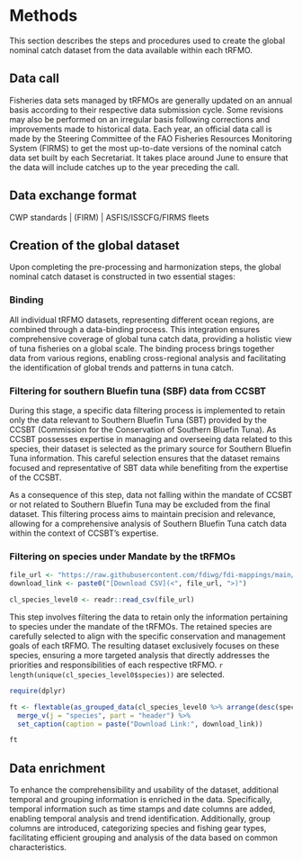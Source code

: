 # Methods

<!-- _The Methods should include detailed text describing any steps or procedures used in producing the data, including full descriptions of the experimental design, data acquisition and any computational processing. See [the detailed section in our submission guidelines](https://www.nature.com/sdata/publish/submission-guidelines#sec-5) for advice on writing a transparent and reproducible methods section. Related methods should be grouped under corresponding subheadings where possible, and methods should be described in enough detail to allow other researchers to interpret and repeat, if required, the full study. Specific data outputs should be explicitly referenced via data citation (see Data Records and Citing Data, below). -->
<!-- Authors should cite previous descriptions of the methods under use, but ideally the method descriptions should be complete enough for others to understand and reproduce the methods and processing steps without referring to associated publications. There is no limit to the length of the Methods section._ -->

This section describes the steps and procedures used to create the global nominal catch dataset from the data available within each tRFMO.

## Data call

Fisheries data sets managed by tRFMOs are generally updated on an annual basis according to their respective data submission cycle. Some revisions may also be performed on an irregular basis following corrections and improvements made to historical data. Each year, an official data call is made by the Steering Committee of the FAO Fisheries Resources Monitoring System (FIRMS) to get the most up-to-date versions of the nominal catch data set built by each Secretariat. It takes place around June to ensure that the data will include catches up to the year preceding the call.

<!-- In addition, each dataset can be periodically updated from the official websites of the tRFMOs. -->
<!-- Six datasets and five mapping datasets are used to create the final nominal catch dataset. -->

## Data exchange format

CWP standards |  (FIRM) | ASFIS/ISSCFG/FIRMS fleets

<!-- ## Data pre-processing -->

<!-- Before combining the datasets, a pre-processing step is applied to three out of the five datasets to restructure their shape. This restructuring ensures uniformity in the format of the data, facilitating the subsequent integration process. Additionally, to ensure consistency and comparability across datasets, a harmonization process is performed to standardize the code lists. The harmonized datasets allow for seamless data integration and accurate analysis across different tRFMOs. -->

<!-- Below is a table listing the links to the datasets provided by each tRFMO: -->

<!-- ```{r, warning = FALSE, message = FALSE} -->
<!-- datasets_links_processing <- read_delim(here("inputs/Workflow/datasets_links_processing.csv"),  -->
<!--     delim = ";", escape_double = FALSE, col_types = cols(`Dataset;RFMO;Link to downolad;Pre-processing function;Comments` = col_character()), trim_ws = TRUE) -->
<!-- ``` -->

<!-- ```{r tab.cap = "Datasets and pre-processing functions used in the creation of the final dataset"} -->
<!-- qflextable(datasets_links_processing) -->
<!-- ``` -->

## Creation of the global dataset

Upon completing the pre-processing and harmonization steps, the global nominal catch dataset is constructed in two essential stages:

### Binding

All individual tRFMO datasets, representing different ocean regions, are combined through a data-binding process. This integration ensures comprehensive coverage of global tuna catch data, providing a holistic view of tuna fisheries on a global scale. The binding process brings together data from various regions, enabling cross-regional analysis and facilitating the identification of global trends and patterns in tuna catch.

### Filtering for southern Bluefin tuna (SBF) data from CCSBT

During this stage, a specific data filtering process is implemented to retain only the data relevant to Southern Bluefin Tuna (SBT) provided by the CCSBT (Commission for the Conservation of Southern Bluefin Tuna). As CCSBT possesses expertise in managing and overseeing data related to this species, their dataset is selected as the primary source for Southern Bluefin Tuna information. This careful selection ensures that the dataset remains focused and representative of SBT data while benefiting from the expertise of the CCSBT.

As a consequence of this step, data not falling within the mandate of CCSBT or not related to Southern Bluefin Tuna may be excluded from the final dataset. This filtering process aims to maintain precision and relevance, allowing for a comprehensive analysis of Southern Bluefin Tuna catch data within the context of CCSBT's expertise.

### Filtering on species under Mandate by the tRFMOs

```r
file_url <- "https://raw.githubusercontent.com/fdiwg/fdi-mappings/main/cross-term/codelist_mapping_source_authority_species.csv"
download_link <- paste0("[Download CSV](<", file_url, ">)")

cl_species_level0 <- readr::read_csv(file_url)
```

This step involves filtering the data to retain only the information pertaining to species under the mandate of the tRFMOs. The retained species are carefully selected to align with the specific conservation and management goals of each tRFMO. The resulting dataset exclusively focuses on these species, ensuring a more targeted analysis that directly addresses the priorities and responsibilities of each respective tRFMO. `r length(unique(cl_species_level0$species))` are selected. 

```r
require(dplyr)

ft <- flextable(as_grouped_data(cl_species_level0 %>% arrange(desc(species)) %>% dplyr::select(species, source_authority), groups = "species")) %>% 
  merge_v(j = "species", part = "header") %>%
  set_caption(caption = paste("Download Link:", download_link))

ft
```

## Data enrichment

To enhance the comprehensibility and usability of the dataset, additional temporal and grouping information is enriched in the data. Specifically, temporal information such as time stamps and date columns are added, enabling temporal analysis and trend identification. Additionally, group columns are introduced, categorizing species and fishing gear types, facilitating efficient grouping and analysis of the data based on common characteristics.

<!-- By enriching the dataset with these additional features, the resulting dataset becomes a valuable resource for researchers and policymakers to gain deeper insights into global tuna catch dynamics, fishing patterns, and species-specific trends. -->

<!-- The methods presented here enable the creation of a reliable, harmonized, and enriched Nominal catch dataset that contributes to a better understanding of global tuna fisheries.  -->





